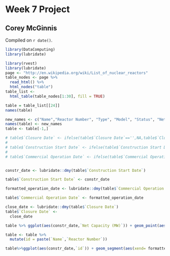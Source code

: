 # Week 7 Project

## Corey McGinnis

<!-- leave this material as is -->
Compiled on `r date()`.

```r
library(DataComputing)
library(lubridate)
```
<!-- put your content after this line -->

```r
library(rvest)
library(lubridate)
page <- "http://en.wikipedia.org/wiki/List_of_nuclear_reactors"
table_nodes <- page %>%
  read_html() %>%
  html_nodes("table")
table_list <-
  html_table(table_nodes[1:30], fill = TRUE)
```
```r
table = table_list[[24]]
names(table)

```

```r
new_names <- c("Name","Reactor Number", "Type", "Model", "Status", "Net Capacity (MW)", "Gross Capacity (MW)", "Construction Start Date", "Commercial Operation Date", "Closure Date")
names(table) <- new_names
table <- table[-1,]

# table$`Closure Date` <- ifelse(table$`Closure Date`=='',NA,table$`Closure Date`)
# 
# table$`Construction Start Date` <- ifelse(table$`Construction Start Date`=='',NA,table$`Construction Start Date`)
# 
# table$`Commercial Operation Date` <- ifelse(table$`Commercial Operation Date`=='',NA,table$`Commercial Operation Date`)



```

```r
constr_date <- lubridate::dmy(table$`Construction Start Date`)

table$`Construction Start Date` <- constr_date
```

```r
formatted_operation_date <- lubridate::dmy(table$`Commercial Operation Date`)

table$`Commercial Operation Date` <- formatted_operation_date
```

```r
close_date <- lubridate::dmy(table$`Closure Date`)
table$`Closure Date` <-
  close_date
```

```r
table %>% ggplot(aes(constr_date,`Net Capacity (MW)`)) + geom_point(aes(col = `Type`))
```

```r
table <- table %>%
  mutate(id = paste(`Name`,`Reactor Number`))
```

```r
table%>%ggplot(aes(constr_date,`id`)) + geom_segment(aes(xend= formatted_operation_date, yend = `id` ))
```



